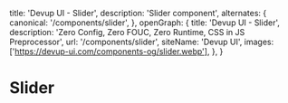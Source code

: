   title: 'Devup UI - Slider',
  description: 'Slider component',
  alternates: {
    canonical: '/components/slider',
  },
  openGraph: {
    title: 'Devup UI - Slider',
    description: 'Zero Config, Zero FOUC, Zero Runtime, CSS in JS Preprocessor',
    url: '/components/slider',
    siteName: 'Devup UI',
    images: ['https://devup-ui.com/components-og/slider.webp'],
  },
}


# Slider